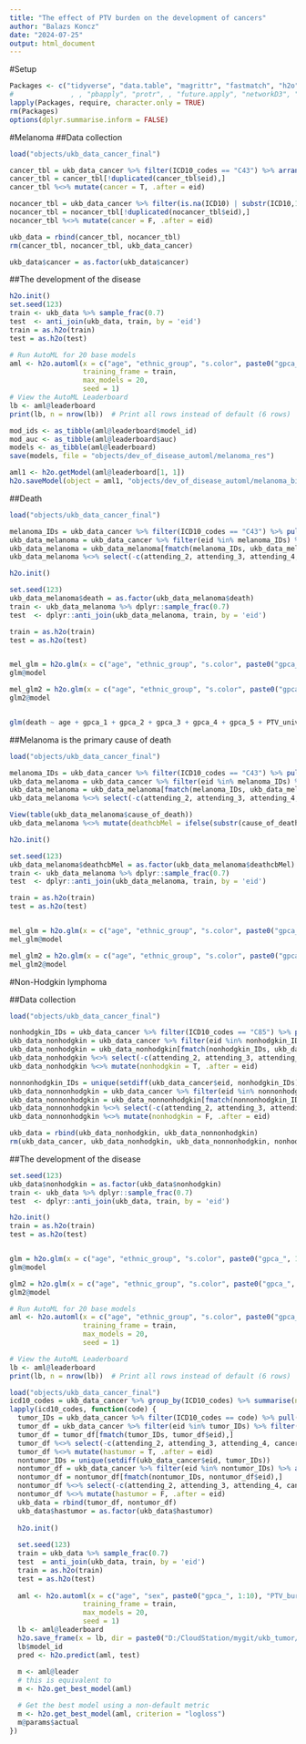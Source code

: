 ```yaml
---
title: "The effect of PTV burden on the development of cancers"
author: "Balazs Koncz"
date: "2024-07-25"
output: html_document
---
```



#Setup

```r
Packages <- c("tidyverse", "data.table", "magrittr", "fastmatch", "h2o")
#              , , "pbapply", "protr", , "future.apply", "networkD3", "ggpubr", "RColorBrewer", "Rfast", , "Biostrings", "ComplexHeatmap", "ggrepel")
lapply(Packages, require, character.only = TRUE)
rm(Packages)
options(dplyr.summarise.inform = FALSE)
```

#Melanoma
##Data collection

```r
load("objects/ukb_data_cancer_final")

cancer_tbl = ukb_data_cancer %>% filter(ICD10_codes == "C43") %>% arrange(diag_date)
cancer_tbl = cancer_tbl[!duplicated(cancer_tbl$eid),]
cancer_tbl %<>% mutate(cancer = T, .after = eid)

nocancer_tbl = ukb_data_cancer %>% filter(is.na(ICD10) | substr(ICD10,1,1) != "C")
nocancer_tbl = nocancer_tbl[!duplicated(nocancer_tbl$eid),]
nocancer_tbl %<>% mutate(cancer = F, .after = eid)

ukb_data = rbind(cancer_tbl, nocancer_tbl)
rm(cancer_tbl, nocancer_tbl, ukb_data_cancer)

ukb_data$cancer = as.factor(ukb_data$cancer)

```

##The development of the disease

```r
h2o.init()
set.seed(123)
train <- ukb_data %>% sample_frac(0.7)
test  <- anti_join(ukb_data, train, by = 'eid')
train = as.h2o(train)
test = as.h2o(test)

# Run AutoML for 20 base models
aml <- h2o.automl(x = c("age", "ethnic_group", "s.color", paste0("gpca_", 1:10), "PTV_burden"), y = "cancer",
                  training_frame = train,
                  max_models = 20,
                  seed = 1)
# View the AutoML Leaderboard
lb <- aml@leaderboard
print(lb, n = nrow(lb))  # Print all rows instead of default (6 rows)

mod_ids <- as_tibble(aml@leaderboard$model_id)
mod_auc <- as_tibble(aml@leaderboard$auc)
models <- as_tibble(aml@leaderboard)
save(models, file = "objects/dev_of_disease_automl/melanoma_res")

aml1 <- h2o.getModel(aml@leaderboard[1, 1])
h2o.saveModel(object = aml1, "objects/dev_of_disease_automl/melanoma_binomial_model")


```


##Death

```r
load("objects/ukb_data_cancer_final")

melanoma_IDs = ukb_data_cancer %>% filter(ICD10_codes == "C43") %>% pull(eid) %>% unique()
ukb_data_melanoma = ukb_data_cancer %>% filter(eid %in% melanoma_IDs) %>% filter(ICD10_codes == "C43") %>% arrange(diag_date)
ukb_data_melanoma = ukb_data_melanoma[fmatch(melanoma_IDs, ukb_data_melanoma$eid),]
ukb_data_melanoma %<>% select(-c(attending_2, attending_3, attending_4, cancer_type, number_of_MAF_1_percent, PTV_burden_of_MAF_1_percent, shet_burden_of_MAF_1_percent))

h2o.init()

set.seed(123)
ukb_data_melanoma$death = as.factor(ukb_data_melanoma$death)
train <- ukb_data_melanoma %>% dplyr::sample_frac(0.7)
test  <- dplyr::anti_join(ukb_data_melanoma, train, by = 'eid')

train = as.h2o(train)
test = as.h2o(test)


mel_glm = h2o.glm(x = c("age", "ethnic_group", "s.color", paste0("gpca_", 1:10), "PTV_burden"), y = "death", training_frame = train)
glm@model

mel_glm2 = h2o.glm(x = c("age", "ethnic_group", "s.color", paste0("gpca_", 1:10), "PTV_universal_1"), y = "death", training_frame = train)
glm2@model


glm(death ~ age + gpca_1 + gpca_2 + gpca_3 + gpca_4 + gpca_5 + PTV_universal_1, family = binomial(), data = ukb_data_melanoma)
```

##Melanoma is the primary cause of death

```r
load("objects/ukb_data_cancer_final")

melanoma_IDs = ukb_data_cancer %>% filter(ICD10_codes == "C43") %>% pull(eid) %>% unique()
ukb_data_melanoma = ukb_data_cancer %>% filter(eid %in% melanoma_IDs) %>% filter(ICD10_codes == "C43") %>% arrange(diag_date)
ukb_data_melanoma = ukb_data_melanoma[fmatch(melanoma_IDs, ukb_data_melanoma$eid),]
ukb_data_melanoma %<>% select(-c(attending_2, attending_3, attending_4, cancer_type, number_of_MAF_1_percent, PTV_burden_of_MAF_1_percent, shet_burden_of_MAF_1_percent))

View(table(ukb_data_melanoma$cause_of_death))
ukb_data_melanoma %<>% mutate(deathcbMel = ifelse(substr(cause_of_death,1,3) != "C43" | is.na(cause_of_death), "no", "yes"))

h2o.init()

set.seed(123)
ukb_data_melanoma$deathcbMel = as.factor(ukb_data_melanoma$deathcbMel)
train <- ukb_data_melanoma %>% dplyr::sample_frac(0.7)
test  <- dplyr::anti_join(ukb_data_melanoma, train, by = 'eid')

train = as.h2o(train)
test = as.h2o(test)


mel_glm = h2o.glm(x = c("age", "ethnic_group", "s.color", paste0("gpca_", 1:10), "PTV_burden"), y = "deathcbMel", training_frame = train)
mel_glm@model

mel_glm2 = h2o.glm(x = c("age", "ethnic_group", "s.color", paste0("gpca_", 1:10), "PTV_universal_1"), y = "deathcbMel", training_frame = train)
mel_glm2@model


```

#Non-Hodgkin lymphoma

##Data collection

```r
load("objects/ukb_data_cancer_final")

nonhodgkin_IDs = ukb_data_cancer %>% filter(ICD10_codes == "C85") %>% pull(eid) %>% unique()
ukb_data_nonhodgkin = ukb_data_cancer %>% filter(eid %in% nonhodgkin_IDs) %>% filter(ICD10_codes == "C85") %>% arrange(diag_date)
ukb_data_nonhodgkin = ukb_data_nonhodgkin[fmatch(nonhodgkin_IDs, ukb_data_nonhodgkin$eid),]
ukb_data_nonhodgkin %<>% select(-c(attending_2, attending_3, attending_4, cancer_type, number_of_MAF_1_percent, PTV_burden_of_MAF_1_percent, shet_burden_of_MAF_1_percent))
ukb_data_nonhodgkin %<>% mutate(nonhodgkin = T, .after = eid)

nonnonhodgkin_IDs = unique(setdiff(ukb_data_cancer$eid, nonhodgkin_IDs))
ukb_data_nonnonhodgkin = ukb_data_cancer %>% filter(eid %in% nonnonhodgkin_IDs) %>% arrange(diag_date)
ukb_data_nonnonhodgkin = ukb_data_nonnonhodgkin[fmatch(nonnonhodgkin_IDs, ukb_data_nonnonhodgkin$eid),]
ukb_data_nonnonhodgkin %<>% select(-c(attending_2, attending_3, attending_4, cancer_type, number_of_MAF_1_percent, PTV_burden_of_MAF_1_percent, shet_burden_of_MAF_1_percent))
ukb_data_nonnonhodgkin %<>% mutate(nonhodgkin = F, .after = eid)

ukb_data = rbind(ukb_data_nonhodgkin, ukb_data_nonnonhodgkin)
rm(ukb_data_cancer, ukb_data_nonhodgkin, ukb_data_nonnonhodgkin, nonhodgkin_IDs, nonnonhodgkin_IDs)


```

##The development of the disease

```r

set.seed(123)
ukb_data$nonhodgkin = as.factor(ukb_data$nonhodgkin)
train <- ukb_data %>% dplyr::sample_frac(0.7)
test  <- dplyr::anti_join(ukb_data, train, by = 'eid')

h2o.init()
train = as.h2o(train)
test = as.h2o(test)


glm = h2o.glm(x = c("age", "ethnic_group", "s.color", paste0("gpca_", 1:10), "PTV_burden"), y = "nonhodgkin", training_frame = train)
glm@model

glm2 = h2o.glm(x = c("age", "ethnic_group", "s.color", paste0("gpca_", 1:10), "PTV_universal_1"), y = "nonhodgkin", training_frame = train)
glm2@model

# Run AutoML for 20 base models
aml <- h2o.automl(x = c("age", "ethnic_group", "s.color", paste0("gpca_", 1:10), "PTV_universal_1"), y = "nonhodgkin",
                  training_frame = train,
                  max_models = 20,
                  seed = 1)

# View the AutoML Leaderboard
lb <- aml@leaderboard
print(lb, n = nrow(lb))  # Print all rows instead of default (6 rows)

```


```r
load("objects/ukb_data_cancer_final")
icd10_codes = ukb_data_cancer %>% group_by(ICD10_codes) %>% summarise(n = n()) %>% arrange(desc(n)) %>% filter(!is.na(ICD10_codes)) %>% slice(1:10) %>% pull(ICD10_codes)
lapply(icd10_codes, function(code) {
  tumor_IDs = ukb_data_cancer %>% filter(ICD10_codes == code) %>% pull(eid) %>% unique()
  tumor_df = ukb_data_cancer %>% filter(eid %in% tumor_IDs) %>% filter(ICD10_codes == code) %>% arrange(diag_date)
  tumor_df = tumor_df[fmatch(tumor_IDs, tumor_df$eid),]
  tumor_df %<>% select(-c(attending_2, attending_3, attending_4, cancer_type, number_of_MAF_1_percent, PTV_burden_of_MAF_1_percent, shet_burden_of_MAF_1_percent))
  tumor_df %<>% mutate(hastumor = T, .after = eid)
  nontumor_IDs = unique(setdiff(ukb_data_cancer$eid, tumor_IDs))
  nontumor_df = ukb_data_cancer %>% filter(eid %in% nontumor_IDs) %>% arrange(diag_date)
  nontumor_df = nontumor_df[fmatch(nontumor_IDs, nontumor_df$eid),]
  nontumor_df %<>% select(-c(attending_2, attending_3, attending_4, cancer_type, number_of_MAF_1_percent, PTV_burden_of_MAF_1_percent, shet_burden_of_MAF_1_percent))
  nontumor_df %<>% mutate(hastumor = F, .after = eid)
  ukb_data = rbind(tumor_df, nontumor_df)
  ukb_data$hastumor = as.factor(ukb_data$hastumor)
  
  h2o.init()
  
  set.seed(123)
  train = ukb_data %>% sample_frac(0.7)
  test  = anti_join(ukb_data, train, by = 'eid')
  train = as.h2o(train)
  test = as.h2o(test)
  
  aml <- h2o.automl(x = c("age", "sex", paste0("gpca_", 1:10), "PTV_burden"), y = "hastumor",
                  training_frame = train,
                  max_models = 20,
                  seed = 1)
  lb <- aml@leaderboard
  h2o.save_frame(x = lb, dir = paste0("D:/CloudStation/mygit/ukb_tumor/res/aml/aml_", code))
  lb$model_id
  pred <- h2o.predict(aml, test)
  
  m <- aml@leader
  # this is equivalent to
  m <- h2o.get_best_model(aml)

  # Get the best model using a non-default metric
  m <- h2o.get_best_model(aml, criterion = "logloss")
  m@params$actual
})








```



